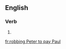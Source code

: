 ==English==

===Verb===
{{head|en|present participle}}

# {{present participle of|rob Peter to pay Paul|lang=en}}

[[fr:robbing Peter to pay Paul]]
